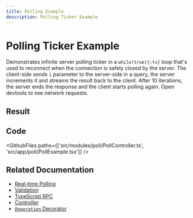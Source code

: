 ```yaml
---
title: Polling Example
description: Polling Ticker Example
---
```



# Polling Ticker Example

Demonstrates infinite server polling ticker in a `while(true){:ts}` loop that's used to reconnect when the connection is safely closed by the server. The client-side sends `i` parameter to the server-side in a query, the server increments it and streams the result back to the client. After 10 iterations, the server ends the response and the client starts polling again. Open devtools to see network requests.

## Result

<Example>
  <PollExample />
</Example>

## Code

<GithubFiles paths={['src/modules/poll/PollController.ts', 'src/app/poll/PollExample.tsx']} />

## Related Documentation

- [Real-time Polling](https://vovk.dev/polling)
- [Validation](https://vovk.dev/validation/introduction)
- [TypeScript RPC](https://vovk.dev/typescript)
- [Controller](https://vovk.dev/controller)
- [`@operation` Decorator](https://vovk.dev/openapi)